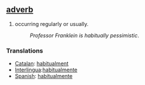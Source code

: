 == [[adverb]] ==
#occurring regularly or usually.
#:''Professor Franklein is habitually pessimistic''.

=== Translations ===
*[[Catalan]]: [[habitualment]]
*[[Interlingua]]:[[habitualmente]]
*[[Spanish]]: [[habitualmente]]